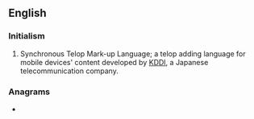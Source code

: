 ==English==

===Initialism===
{{rfc-header|Initialism}}
{{head|en|initialism}}

# {{lb|en|computing}} Synchronous Telop Mark-up Language; a telop adding language for mobile devices' content developed by [[KDDI]], a Japanese telecommunication company.

===Anagrams===
* {{anagrams|en|a=lmst|LSMT|LTMs|MLST|SMLT}}